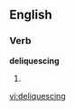
==English==

===Verb===
'''deliquescing'''

# {{present participle of|[[deliquesce]]}}

[[vi:deliquescing]]